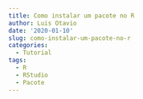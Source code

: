 ```yaml
---
title: Como instalar um pacote no R
author: Luis Otavio
date: '2020-01-10'
slug: como-instalar-um-pacote-no-r
categories:
  - Tutorial
tags:
  - R
  - RStudio
  - Pacote
---
```

